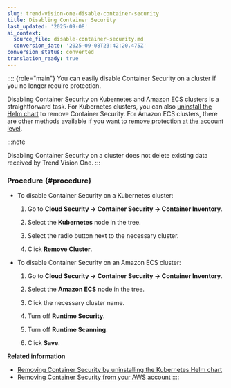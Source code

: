 ```yaml
---
slug: trend-vision-one-disable-container-security
title: Disabling Container Security
last_updated: '2025-09-08'
ai_context:
  source_file: disable-container-security.md
  conversion_date: '2025-09-08T23:42:20.475Z'
conversion_status: converted
translation_ready: true
---
```


:::: {role="main"}
You can easily disable Container Security on a cluster if you no longer require protection.

Disabling Container Security on Kubernetes and Amazon ECS clusters is a straightforward task. For Kubernetes clusters, you can also [uninstall the Helm chart](removing-kubernetes-helm-chart.mdx) to remove Container Security. For Amazon ECS clusters, there are other methods available if you want to [remove protection at the account level](remove-container-aws-account.mdx).

:::note

Disabling Container Security on a cluster does not delete existing data received by Trend Vision One.
:::

### Procedure {#procedure}

- To disable Container Security on a Kubernetes cluster:

  1.  Go to **Cloud Security → Container Security → Container Inventory**.

  2.  Select the **Kubernetes** node in the tree.

  3.  Select the radio button next to the necessary cluster.

  4.  Click **Remove Cluster**.

- To disable Container Security on an Amazon ECS cluster:

  1.  Go to **Cloud Security → Container Security → Container Inventory**.

  2.  Select the **Amazon ECS** node in the tree.

  3.  Click the necessary cluster name.

  4.  Turn off **Runtime Security**.

  5.  Turn off **Runtime Scanning**.

  6.  Click **Save**.

**Related information**

- [Removing Container Security by uninstalling the Kubernetes Helm chart](removing-kubernetes-helm-chart.mdx)
- [Removing Container Security from your AWS account](remove-container-aws-account.md "You can completely remove Container Security from Amazon AWS accounts if you no longer require protection.")
::::
